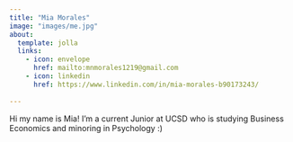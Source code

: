 ```yaml
---
title: "Mia Morales"
image: "images/me.jpg"
about: 
  template: jolla
  links: 
    - icon: envelope
      href: mailto:mnmorales1219@gmail.com
    - icon: linkedin
      href: https://www.linkedin.com/in/mia-morales-b90173243/
     
---
```


Hi my name is Mia! 
I'm a current Junior at UCSD who is studying Business Economics and minoring in Psychology :)

